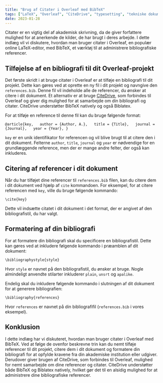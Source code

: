 ```yaml
---
title: "Brug af Citater i Overleaf med BibTeX"
tags: ["LaTeX", "Overleaf", "CiteDrive", "typesetting", "tekniske dokumenter", "videnskabelige dokumenter", "forskningspapirer", "afhandlinger", "markup-sprog", "formatering", "teksteditor", "samarbejde", "citathåndtering"]
date: 2023-01-28
---
```


Citater er en vigtig del af akademisk skrivning, da de giver forfattere mulighed for at anerkende de kilder, de har brugt i deres arbejde. I dette indlæg vil vi diskutere, hvordan man bruger citater i Overleaf, en populær online LaTeX-editor, med BibTeX, et værktøj til at administrere bibliografiske referencer.


<CiteDrive />

## Tilføjelse af en bibliografi til dit Overleaf-projekt

Det første skridt i at bruge citater i Overleaf er at tilføje en bibliografi til dit projekt. Dette kan gøres ved at oprette en ny fil i dit projekt og navngive den `references.bib`. Denne fil vil indeholde alle de referencer, du ønsker at citere i dit dokument. Et alternativ er at bruge [CiteDrive](https://www.citedrive.com/), som forbindes til Overleaf og giver dig mulighed for at samarbejde om din bibliografi og citater. CiteDrive understøtter BibTeX natively og også Biblatex.

For at tilføje en reference til denne fil kan du bruge følgende format:

`@article{key,   author = {Author, A.},   title = {Title},   journal = {Journal},   year = {Year}, }`

`key` er en unik identifikator for referencen og vil blive brugt til at citere den i dit dokument. Felterne `author`, `title`, `journal` og `year` er nødvendige for en grundlæggende reference, men der er mange andre felter, der også kan inkluderes.

## Citering af referencer i dit dokument

Når du har tilføjet dine referencer til `references.bib` filen, kan du citere dem i dit dokument ved hjælp af `cite` kommandoen. For eksempel, for at citere referencen med `key`, ville du bruge følgende kommando:

`\cite{key}`

Dette vil indsætte citatet i dit dokument i det format, der er angivet af den bibliografistil, du har valgt.

## Formatering af din bibliografi

For at formatere din bibliografi skal du specificere en bibliografistil. Dette kan gøres ved at inkludere følgende kommando i præamblen af dit dokument:

`\bibliographystyle{style}`

Hvor `style` er navnet på den bibliografistil, du ønsker at bruge. Nogle almindeligt anvendte stilarter inkluderer `plain`, `unsrt` og `apalike`.

Endelig skal du inkludere følgende kommando i slutningen af dit dokument for at generere bibliografien:

`\bibliography{references}`

Hvor `references` er navnet på din bibliografifil (`references.bib` i vores eksempel).

## Konklusion

I dette indlæg har vi diskuteret, hvordan man bruger citater i Overleaf med BibTeX. Ved at følge de ovenfor beskrevne trin kan du nemt tilføje referencer til dit projekt, citere dem i dit dokument og formatere din bibliografi for at opfylde kravene fra din akademiske institution eller udgiver. Derudover giver brugen af CiteDrive, som forbindes til Overleaf, mulighed for nemt samarbejde om dine referencer og citater. CiteDrive understøtter både BibTeX og Biblatex natively, hvilket gør det til en alsidig mulighed for at administrere dine bibliografiske referencer.

